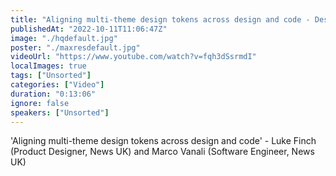 ```yaml
---
title: "Aligning multi-theme design tokens across design and code - Design Systems London #2 - Sept 2022"
publishedAt: "2022-10-11T11:06:47Z"
image: "./hqdefault.jpg"
poster: "./maxresdefault.jpg"
videoUrl: "https://www.youtube.com/watch?v=fqh3dSsrmdI"
localImages: true
tags: ["Unsorted"]
categories: ["Video"]
duration: "0:13:06"
ignore: false
speakers: ["Unsorted"]
---
```


'Aligning multi-theme design tokens across design and code' - Luke Finch (Product Designer, News UK) and Marco Vanali (Software Engineer, News UK)
